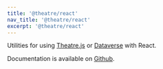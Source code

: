 ```yaml
---
title: '@theatre/react'
nav_title: '@theatre/react'
excerpt: '@theatre/react'
---
```


Utilities for using [Theatre.js](https://www.theatrejs.com) or
[Dataverse](https://github.com/theatre-js/theatre/tree/main/packages/dataverse)
with React.

Documentation is available on [Github](https://github.com/theatre-js/theatre/tree/main/packages/react).
